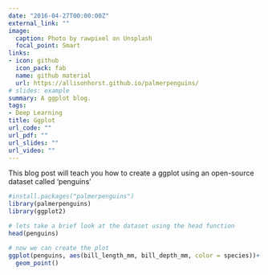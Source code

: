 ```yaml
---
date: "2016-04-27T00:00:00Z"
external_link: ""
image:
  caption: Photo by rawpixel on Unsplash
  focal_point: Smart
links:
- icon: github
  icon_pack: fab
  name: github material
  url: https://allisonhorst.github.io/palmerpenguins/
# slides: example
summary: A ggplot blog.
tags:
- Deep Learning
title: Ggplot
url_code: ""
url_pdf: ""
url_slides: ""
url_video: ""
---
```


This blog post will teach you how to create a ggplot using an open-source dataset called 'penguins'

```r
#install.packages("palmerpenguins")
library(palmerpenguins)
library(ggplot2)

# lets take a brief look at the dataset using the head function
head(penguins)

# now we can create the plot
ggplot(penguins, aes(bill_length_mm, bill_depth_mm, color = species))+
  geom_point()
```

